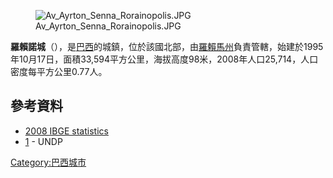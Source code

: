 [[Image:Av_Ayrton_Senna_Rorainopolis.JPG|right]]

{{Coord|0|56|45|N|60|25|4|W|display=title}}

'''羅賴諾城'''（{{lang-pt|Rorainópolis}}），是[[巴西|巴西]]的城鎮，位於該國北部，由[[羅賴馬州|羅賴馬州]]負責管轄，始建於1995年10月17日，面積33,594平方公里，海拔高度98米，2008年人口25,714，人口密度每平方公里0.77人。

==參考資料==
*[https://web.archive.org/web/20080908054819/http://www.ibge.gov.br/home/estatistica/populacao/estimativa2008/POP2008_DOU.pdf 2008 IBGE statistics]
*[https://www.webcitation.org/63478op86?url=http://www.pnud.org.br/atlas/ranking/IDH-M%2091%2000%20Ranking%20decrescente%20%28pelos%20dados%20de%202000%29.htm] - UNDP

{{Brazil-geo-stub}}
{{羅賴馬州市鎮}}
[[Category:巴西城市|Category:巴西城市]]